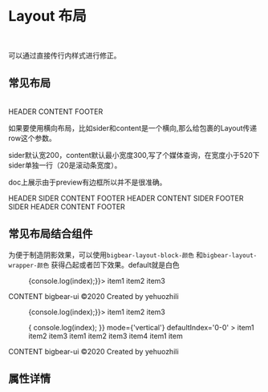 


<Meta title='LAYOUT |Layout 布局' component={Layout} />

<br/>

# Layout 布局
<br/>

可以通过直接传行内样式进行修正。

## 常见布局

<br/>

<Preview>
    <Story name='default'>
        <Layout>
            <Layout.Header style={{background:'#7dbcea'}}>HEADER</Layout.Header>
            <Layout.Content style={{height:'200px',lineHeight:'200px',background:'rgba(16, 142, 233, 1)'}}>CONTENT</Layout.Content>
            <Layout.Footer  style={{background:'#7dbcea'}}>FOOTER</Layout.Footer>
        </Layout>
    </Story>
</Preview>


如果要使用横向布局，比如sider和content是一个横向,那么给包裹的Layout传递row这个参数。


sider默认宽200，content默认最小宽度300,写了个媒体查询，在宽度小于520下sider单独一行（20是滚动条宽度）。

doc上展示由于preview有边框所以并不是很准确。

<Preview>
    <Story name='default2'>
        <Layout>
            <Layout.Header style={{background:'#7dbcea'}}>HEADER</Layout.Header>
            <Layout row>
                <Layout.Sider style={{background:'#3ba0e9'}}>SIDER</Layout.Sider>
                <Layout.Content style={{height:'200px',lineHeight:'200px',background:'rgba(16, 142, 233, 1)'}}>CONTENT</Layout.Content>
            </Layout>
            <Layout.Footer  style={{background:'#7dbcea'}}>FOOTER</Layout.Footer>
        </Layout>
    </Story>
</Preview>

<Preview>
    <Story name='default3'>
        <Layout>
            <Layout.Header style={{background:'#7dbcea'}}>HEADER</Layout.Header>
            <Layout row>
                 <Layout.Content style={{height:'200px',lineHeight:'200px',background:'rgba(16, 142, 233, 1)'}}>CONTENT</Layout.Content>
                <Layout.Sider style={{background:'#3ba0e9'}}>SIDER</Layout.Sider>
            </Layout>
            <Layout.Footer  style={{background:'#7dbcea'}}>FOOTER</Layout.Footer>
        </Layout>
    </Story>
</Preview>

<Preview>
    <Story name='default4'>
        <Layout row>
            <Layout.Sider style={{background:'#3ba0e9'}}>SIDER</Layout.Sider>
            <Layout >
                <Layout.Header style={{background:'#7dbcea'}}>HEADER</Layout.Header>
                <Layout.Content style={{height:'200px',lineHeight:'200px',background:'rgba(16, 142, 233, 1)'}}>CONTENT</Layout.Content>
                <Layout.Footer  style={{background:'#7dbcea'}}>FOOTER</Layout.Footer>
            </Layout>
        </Layout>
    </Story>
</Preview>


## 常见布局结合组件

为便于制造阴影效果，可以使用`bigbear-layout-block-颜色` 和`bigbear-layout-wrapper-颜色` 获得凸起或者凹下效果。default就是白色

<Preview>
    <Story name='page1'>
        <Layout>
            <Layout.Header >
                <Menu onSelect={index => {console.log(index);}}>
                    <Menu.MenuItem>item1</Menu.MenuItem>
                    <Menu.MenuItem>item2</Menu.MenuItem>
                    <Menu.MenuItem>item3</Menu.MenuItem>
                </Menu>
            </Layout.Header>
            <Layout.Content className='bigbear-layout-block-default' style={{height:'200px',lineHeight:'200px'}}>CONTENT</Layout.Content>
            <Layout.Footer style={{marginTop:'20px'}}  className='bigbear-layout-block-default' >bigbear-ui ©2020 Created by yehuozhili</Layout.Footer>
        </Layout>
    </Story>
</Preview>

<Preview>
    <Story name='page2'>
        <Layout>
            <Layout.Header >
                <Menu style={{justifyContent:'flex-end'}} defaultIndex='0' onSelect={index => {console.log(index);}}>
                    <Menu.MenuItem>item1</Menu.MenuItem>
                    <Menu.MenuItem>item2</Menu.MenuItem>
                    <Menu.MenuItem>item3</Menu.MenuItem>
                </Menu>
            </Layout.Header>
            <Layout row>
                  <Layout.Sider >
                      <Menu onSelect={index => {
                        console.log(index);
                        }} mode={'vertical'}
                        defaultIndex='0-0'
                         >
                    <Menu.SubMenu title="下拉菜单1"  isopen={true}>
                        <Menu.MenuItem>item1</Menu.MenuItem>        
                        <Menu.MenuItem>item2</Menu.MenuItem>     
                            <Menu.MenuItem>item3</Menu.MenuItem>        
                    </Menu.SubMenu>
                    <Menu.SubMenu title="下拉菜单2" >
                        <Menu.MenuItem>item1</Menu.MenuItem>        
                        <Menu.MenuItem>item2</Menu.MenuItem>     
                        <Menu.MenuItem>item3</Menu.MenuItem>
                        <Menu.MenuItem>item4</Menu.MenuItem>         
                    </Menu.SubMenu>
                    <Menu.SubMenu title="下拉菜单3">
                        <Menu.MenuItem>item1</Menu.MenuItem>                 
                    </Menu.SubMenu>
                    <Menu.MenuItem>item</Menu.MenuItem>
                </Menu>
                  </Layout.Sider>
                 <Layout.Content className='bigbear-layout-block-default' style={{lineHeight:'200px'}}>CONTENT</Layout.Content>
            </Layout>
            <Layout.Footer className='bigbear-layout-block-default' style={{marginTop:'20px'}} >bigbear-ui ©2020 Created by yehuozhili</Layout.Footer>
        </Layout>
    </Story>
</Preview>



## 属性详情

<Props of={Layout} />